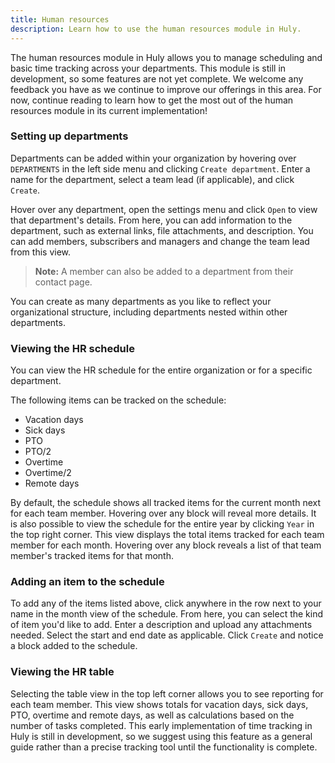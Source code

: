 ```yaml
---
title: Human resources
description: Learn how to use the human resources module in Huly.
---
```


The human resources module in Huly allows you to manage scheduling and basic time tracking across your departments. This module is still in development, so some features are not yet complete. We welcome any feedback you have as we continue to improve our offerings in this area. For now, continue reading to learn how to get the most out of the human resources module in its current implementation!

### Setting up departments

Departments can be added within your organization by hovering over `DEPARTMENTS` in the left side menu and clicking `Create department`. Enter a name for the department, select a team lead (if applicable), and click `Create`.

Hover over any department, open the settings menu and click `Open` to view that department's details. From here, you can add information to the department, such as external links, file attachments, and description. You can add members, subscribers and managers and change the team lead from this view.

> **Note:** A member can also be added to a department from their contact page.

You can create as many departments as you like to reflect your organizational structure, including departments nested within other departments.

### Viewing the HR schedule

You can view the HR schedule for the entire organization or for a specific department.

The following items can be tracked on the schedule:

- Vacation days
- Sick days
- PTO
- PTO/2
- Overtime
- Overtime/2
- Remote days

By default, the schedule shows all tracked items for the current month next for each team member. Hovering over any block will reveal more details. It is also possible to view the schedule for the entire year by clicking `Year` in the top right corner. This view displays the total items tracked for each team member for each month. Hovering over any block reveals a list of that team member's tracked items for that month.

### Adding an item to the schedule

To add any of the items listed above, click anywhere in the row next to your name in the month view of the schedule. From here, you can select the kind of item you'd like to add. Enter a description and upload any attachments needed. Select the start and end date as applicable. Click `Create` and notice a block added to the schedule.

### Viewing the HR table

Selecting the table view in the top left corner allows you to see reporting for each team member. This view shows totals for vacation days, sick days, PTO, overtime and remote days, as well as calculations based on the number of tasks completed. This early implementation of time tracking in Huly is still in development, so we suggest using this feature as a general guide rather than a precise tracking tool until the functionality is complete.
